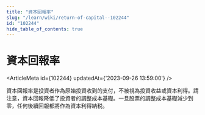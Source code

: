 ```yaml
---
title: "資本回報率"
slug: "/learn/wiki/return-of-capital--102244"
id: "102244"
hide_table_of_contents: true
---
```



# 資本回報率

<ArticleMeta id={102244} updatedAt={'2023-09-26 13:59:00'} />
<div className='border-solid border-b border-t-0 my-4 border-[var(--ifm-color-gray-300)]' />

資本回報率是投資者作為原始投資收到的支付，不被視為投資收益或資本利得。請注意，資本回報降低了投資者的調整成本基礎。一旦股票的調整成本基礎減少到零，任何後續回報都將作為資本利得納税。
